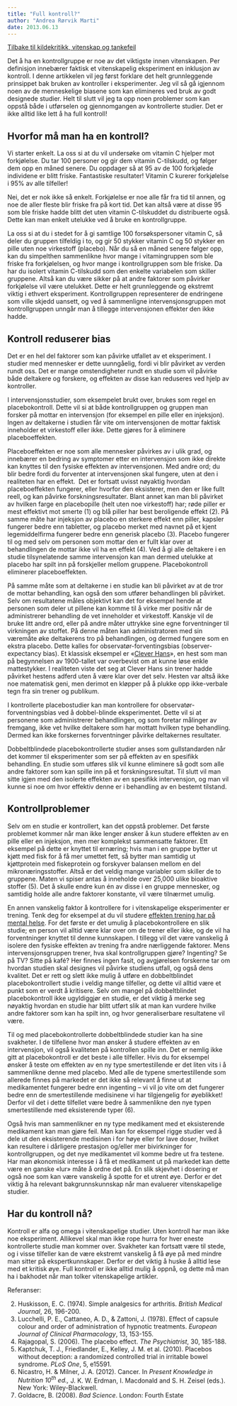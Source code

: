 ```yaml
---
title: "Full kontroll?"
author: "Andrea Rørvik Marti"
date: 2013.06.13
---
```


[Tilbake til kildekritikk, vitenskap og tankefeil](../../kildekritikk.qmd)

Det å ha en kontrollgruppe er noe av det viktigste innen vitenskapen. Per definisjon innebærer faktisk et vitenskapelig eksperiment en inklusjon av kontroll. I denne artikkelen vil jeg først forklare det helt grunnleggende prinsippet bak bruken av kontroller i eksperimenter. Jeg vil så gå igjennom noen av de menneskelige biasene som kan elimineres ved bruk av godt designede studier. Helt til slutt vil jeg ta opp noen problemer som kan oppstå både i utførselen og gjennomgangen av kontrollerte studier. Det er ikke alltid like lett å ha full kontroll!

## Hvorfor må man ha en kontroll?

Vi starter enkelt. La oss si at du vil undersøke om vitamin C hjelper mot forkjølelse. Du tar 100 personer og gir dem vitamin C-tilskudd, og følger dem opp en måned senere. Du oppdager så at 95 av de 100 forkjølede individene er blitt friske. Fantastiske resultater! Vitamin C kurerer forkjølelse i 95% av alle tilfeller!

Nei, det er nok ikke så enkelt. Forkjølelse er noe alle får fra tid til annen, og noe de aller fleste blir friske fra på kort tid. Det kan altså være at disse 95 som ble friske hadde blitt det uten vitamin C-tilskuddet du distribuerte også. Dette kan man enkelt utelukke ved å bruke en kontrollgruppe.

La oss si at du i stedet for å gi samtlige 100 forsøkspersoner vitamin C, så deler du gruppen tilfeldig i to, og gir 50 stykker vitamin C og 50 stykker en pille uten noe virkestoff (placebo). Når du så en måned senere følger opp, kan du simpelthen sammenlikne hvor mange i vitamingruppen som ble friske fra forkjølelsen, og hvor mange i kontrollgruppen som ble friske. Da har du isolert vitamin C-tilskudd som den enkelte variabelen som skiller gruppene. Altså kan du være sikker på at andre faktorer som påvirker forkjølelse vil være utelukket. Dette er helt grunnleggende og ekstremt viktig i ethvert eksperiment. Kontrollgruppen representerer de endringene som ville skjedd uansett, og ved å sammenligne intervensjonsgruppen mot kontrollgruppen unngår man å tillegge intervensjonen effekter den ikke hadde.

## Kontroll reduserer bias

Det er en hel del faktorer som kan påvirke utfallet av et eksperiment. I studier med mennesker er dette uunngåelig, fordi vi blir påvirket av verden rundt oss. Det er mange omstendigheter rundt en studie som vil påvirke både deltakere og forskere, og effekten av disse kan reduseres ved hjelp av kontroller.

I intervensjonsstudier, som eksempelet brukt over, brukes som regel en placebokontroll. Dette vil si at både kontrollgruppen og gruppen man forsker på mottar en intervensjon (for eksempel en pille eller en injeksjon). Ingen av deltakerne i studien får vite om intervensjonen de mottar faktisk inneholder et virkestoff eller ikke. Dette gjøres for å eliminere placeboeffekten.

Placeboeffekten er noe som alle mennesker påvirkes av i ulik grad, og innebærer en bedring av symptomer etter en intervensjon som ikke direkte kan knyttes til den fysiske effekten av intervensjonen. Med andre ord; du blir bedre fordi du forventer at intervensjonen skal fungere, uten at den i realiteten har en effekt.  Det er fortsatt uvisst nøyaktig hvordan placeboeffekten fungerer, eller hvorfor den eksisterer, men den er like fullt reell, og kan påvirke forskningsresultater. Blant annet kan man bli påvirket av hvilken farge en placebopille (helt uten noe virkestoff) har; røde piller er mest effektivt mot smerte (1) og blå piller har best beroligende effekt (2). På samme måte har injeksjon av placebo en sterkere effekt enn piller, kapsler fungerer bedre enn tabletter, og placebo merket med navnet på et kjent legemiddelfirma fungerer bedre enn generisk placebo (3). Placebo fungerer til og med selv om personen som mottar den er fullt klar over at behandlingen de mottar ikke vil ha en effekt (4). Ved å gi alle deltakere i en studie tilsynelatende samme intervensjon kan man dermed utelukke at placebo har spilt inn på forskjeller mellom gruppene. Placebokontroll eliminerer placeboeffekten.

På samme måte som at deltakerne i en studie kan bli påvirket av at de tror de mottar behandling, kan også den som utfører behandlingen bli påvirket. Selv om resultatene måles objektivt kan det for eksempel hende at personen som deler ut pillene kan komme til å virke mer positiv når de administrerer behandling de vet inneholder et virkestoff. Kanskje vil de bruke litt andre ord, eller på andre måter uttrykke sine egne forventninger til virkningen av stoffet. På denne måten kan administratoren med sin væremåte øke deltakerens tro på behandlingen, og dermed fungere som en ekstra placebo. Dette kalles for observatør-forventingsbias (observer-expectancy bias). Et klassisk eksempel er «[Clever Hans](http://en.wikipedia.org/wiki/Clever_Hans)», en hest som man på begynnelsen av 1900-tallet var overbevist om at kunne løse enkle mattestykker. I realiteten viste det seg at Clever Hans sin trener hadde påvirket hestens adferd uten å være klar over det selv. Hesten var altså ikke noe matematisk geni, men derimot en kløpper på å plukke opp ikke-verbale tegn fra sin trener og publikum.

I kontrollerte placebostudier kan man kontrollere for observatør-forventningsbias ved å dobbel-blinde eksperimentet. Dette vil si at personene som administrerer behandlingen, og som foretar målinger av fremgang, ikke vet hvilke deltakere som har mottatt hvilken type behandling. Dermed kan ikke forskernes forventninger påvirke deltakernes resultater.

Dobbeltblindede placebokontrollerte studier anses som gullstandarden når det kommer til eksperimenter som ser på effekten av en spesifikk behandling. En studie som utføres slik vil kunne eliminere så godt som alle andre faktorer som kan spille inn på et forskningsresultat. Til slutt vil man sitte igjen med den isolerte effekten av en spesifikk intervensjon, og man vil kunne si noe om hvor effektiv denne er i behandling av en bestemt tilstand.

## Kontrollproblemer

Selv om en studie er kontrollert, kan det oppstå problemer. Det første problemet kommer når man ikke lenger ønsker å kun studere effekten av en pille eller en injeksjon, men mer komplekst sammensatte faktorer. Ett eksempel på dette er knyttet til ernæring; hvis man i en gruppe bytter ut kjøtt med fisk for å få mer umettet fett, så bytter man samtidig ut kjøttprotein med fiskeprotein og forskyver balansen mellom en del mikronæringsstoffer. Altså er det veldig mange variabler som skiller de to gruppene. Maten vi spiser antas å inneholde over 25,000 ulike bioaktive stoffer (5). Det å skulle endre kun én av disse i en gruppe mennesker, og samtidig holde alle andre faktorer konstante, vil være tilnærmet umulig.

En annen vanskelig faktor å kontrollere for i vitenskapelige eksperimenter er trening. Tenk deg for eksempel at du vil studere [effekten trening har på mental helse](http://www.friskogfunksjonell.no/smartere-av-trening/ "Gjør trening deg smartere?"). For det første er det umulig å placebokontrollere en slik studie; en person vil alltid være klar over om de trener eller ikke, og de vil ha forventninger knyttet til denne kunnskapen. I tillegg vil det være vanskelig å isolere den fysiske effekten av trening fra andre nærliggende faktorer. Mens intervensjonsgruppen trener, hva skal kontrollgruppen gjøre? Ingenting? Se på TV? Sitte på kafé? Her finnes ingen fasit, og avgjørelsen forskerne tar om hvordan studien skal designes vil påvirke studiens utfall, og også dens kvalitet. Det er rett og slett ikke mulig å utføre en dobbeltblindet placebokontrollert studie i veldig mange tilfeller, og dette vil alltid være et punkt som er verdt å kritisere. Selv om mangel på dobbeltblindet placebokontroll ikke ugyldiggjør en studie, er det viktig å merke seg nøyaktig hvordan en studie har blitt utført slik at man kan vurdere hvilke andre faktorer som kan ha spilt inn, og hvor generaliserbare resultatene vil være.

Til og med placebokontrollerte dobbeltblindede studier kan ha sine svakheter. I de tilfellene hvor man ønsker å studere effekten av en intervensjon, vil også kvaliteten på kontrollen spille inn. Det er nemlig ikke gitt at placebokontroll er det beste i alle tilfeller. Hvis du for eksempel ønsker å teste om effekten av en ny type smertestillende er det liten vits i å sammenlikne denne med placebo. Med alle de typene smertestillende som allerede finnes på markedet er det ikke så relevant å finne ut at medikamentet fungerer bedre enn ingenting – vi vil jo vite om det fungerer bedre enn de smertestillende medisinene vi har tilgjengelig for øyeblikket! Derfor vil det i dette tilfellet være bedre å sammenlikne den nye typen smertestillende med eksisterende typer (6).

Også hvis man sammenlikner en ny type medikament med et eksisterende medikament kan man gjøre feil. Man kan for eksempel rigge studier ved å dele ut den eksisterende medisinen i for høye eller for lave doser, hvilket kan resultere i dårligere prestasjon og/eller mer bivirkninger for kontrollgruppen, og det nye medikamentet vil komme bedre ut fra testene. Har man økonomisk interesse i å få et medikament ut på markedet kan dette være en ganske «lur» måte å ordne det på. En slik skjevhet i dosering er også noe som kan være vanskelig å spotte for et utrent øye. Derfor er det viktig å ha relevant bakgrunnskunnskap når man evaluerer vitenskapelige studier.

## Har du kontroll nå?

Kontroll er alfa og omega i vitenskapelige studier. Uten kontroll har man ikke noe eksperiment. Allikevel skal man ikke rope hurra for hver eneste kontrollerte studie man kommer over. Svakheter kan fortsatt være til stede, og i visse tilfeller kan de være ekstremt vanskelig å få øye på med mindre man sitter på ekspertkunnskaper. Derfor er det viktig å huske å alltid lese med et kritisk øye. Full kontroll er ikke alltid mulig å oppnå, og dette må man ha i bakhodet når man tolker vitenskapelige artikler.

Referanser:

2.  Huskisson, E. C. (1974). Simple analgesics for arthritis. *British Medical Journal*, 26, 196-200.
4.  Lucchelli, P. E., Cattaneo, A. D., & Zattoni, J. (1978). Effect of capsule colour and order of administration of hypnotic treatments. *European Journal of Clinical Pharmacology*, 13, 153-155.
6.  Rajagopal, S. (2006). The placebo effect. *The Psychiatrist*, 30, 185-188.
8.  Kaptchuk, T. J., Friedlander, E., Kelley, J. M. et al. (2010). Placebos without deception: a randomized controlled trial in irritable bowel syndrome. *PLoS One*, 5, e15591.
10. Nicastro, H. & Milner, J. A. (2012). Cancer. In *Present Knowledge in Nutrition 10^th^ ed.,* J. K. W. Erdman, I. Macdonald and S. H. Zeisel (eds.). New York: Wiley-Blackwell.
12. Goldacre, B. (2008). *Bad Science*. London: Fourth Estate
